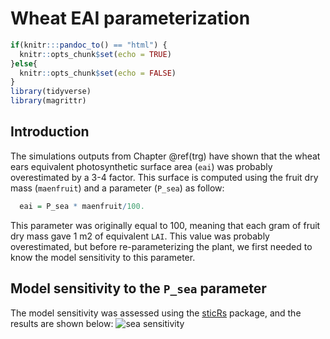 # Wheat EAI parameterization {#eai}

```r
if(knitr:::pandoc_to() == "html") {
  knitr::opts_chunk$set(echo = TRUE)
}else{
  knitr::opts_chunk$set(echo = FALSE)
}
library(tidyverse)
library(magrittr)
```

## Introduction

The simulations outputs from Chapter \@ref(trg) have shown that the wheat ears equivalent photosynthetic surface area (`eai`) was probably overestimated by a 3-4 factor. This surface is computed using the fruit dry mass (`maenfruit`) and a parameter (`P_sea`) as follow:

```r
  eai = P_sea * maenfruit/100.
```

This parameter was originally equal to 100, meaning that each gram of fruit dry mass gave 1 m2 of equivalent `LAI`. This value was probably overestimated, but before re-parameterizing the plant, we first needed to know the model sensitivity to this parameter.

## Model sensitivity to the `P_sea` parameter

The model sensitivity was assessed using the [sticRs](https://github.com/VEZY/sticRs) package, and the results are shown below:
![sea sensitivity](img/SEA-sensitivity.png)

